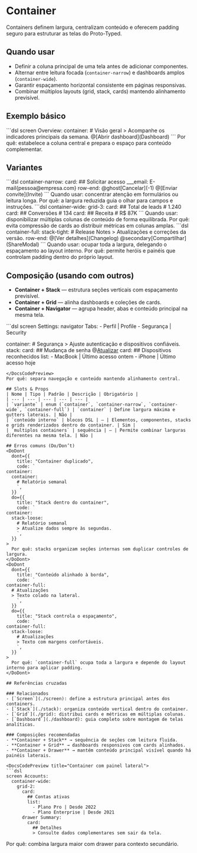 # Container
Containers definem largura, centralizam conteúdo e oferecem padding seguro para estruturar as telas do Proto-Typed.

## Quando usar
- Definir a coluna principal de uma tela antes de adicionar componentes.
- Alternar entre leitura focada (`container-narrow`) e dashboards amplos (`container-wide`).
- Garantir espaçamento horizontal consistente em páginas responsivas.
- Combinar múltiplos layouts (grid, stack, cards) mantendo alinhamento previsível.

## Exemplo básico
<DocsCodePreview title="Container padrão em tela informativa">
```dsl
screen Overview:
  container:
    # Visão geral
    > Acompanhe os indicadores principais da semana.
    @[Abrir dashboard](Dashboard)
```
</DocsCodePreview>
Por quê: estabelece a coluna central e prepara o espaço para conteúdo complementar.

## Variantes
<DocsCodePreview title="Container estreito para foco">
```dsl
container-narrow:
  card:
    ## Solicitar acesso
    ___email: E-mail{pessoa@empresa.com}
    row-end:
      @ghost[Cancelar](-1)
      @[Enviar convite](Invite)
```
</DocsCodePreview>
Quando usar: concentrar atenção em formulários ou leitura longa.
Por quê: a largura reduzida guia o olhar para campos e instruções.

<DocsCodePreview title="Container amplo para dashboards">
```dsl
container-wide:
  grid-3:
    card:
      ## Total de leads
      # 1.240
    card:
      ## Conversões
      # 134
    card:
      ## Receita
      # R$ 87K
```
</DocsCodePreview>
Quando usar: disponibilizar múltiplas colunas de conteúdo de forma equilibrada.
Por quê: evita compressão de cards ao distribuir métricas em colunas amplas.

<DocsCodePreview title="Largura total com layout controlado">
```dsl
container-full:
  stack-tight:
    # Release Notes
    > Atualizações e correções da versão.
    row-end:
      @[Ver detalhes](Changelog)
      @secondary[Compartilhar](ShareModal)
```
</DocsCodePreview>
Quando usar: ocupar toda a largura, delegando o espaçamento ao layout interno.
Por quê: permite heróis e painéis que controlam padding dentro do próprio layout.

## Composição (usando com outros)
- **Container + Stack** — estrutura seções verticais com espaçamento previsível.
- **Container + Grid** — alinha dashboards e coleções de cards.
- **Container + Navigator** — agrupa header, abas e conteúdo principal na mesma tela.

<DocsCodePreview title="Container com header e conteúdo">
```dsl
screen Settings:
  navigator Tabs:
    - Perfil | Profile
    - Segurança | Security

  container:
    # Segurança
    > Ajuste autenticação e dispositivos confiáveis.
    stack:
      card:
        ## Mudança de senha
        @[Atualizar](UpdatePassword)
      card:
        ## Dispositivos reconhecidos
        list:
          - MacBook | Último acesso ontem
          - iPhone | Último acesso hoje
```
</DocsCodePreview>
Por quê: separa navegação e conteúdo mantendo alinhamento central.

## Slots & Props
| Nome | Tipo | Padrão | Descrição | Obrigatório |
| --- | --- | --- | --- | --- |
| `variante` | enum (`container`, `container-narrow`, `container-wide`, `container-full`) | `container` | Define largura máxima e gutters laterais. | Não |
| `conteúdo interno` | blocos DSL | — | Elementos, componentes, stacks e grids renderizados dentro do container. | Sim |
| `multiplos containers` | sequência | — | Permite combinar larguras diferentes na mesma tela. | Não |

## Erros comuns (Do/Don’t)
<DoDont
  dont={{
    title: "Container duplicado",
    code: `
container:
  container:
    # Relatório semanal
    `,
  }}
  do={{
    title: "Stack dentro do container",
    code: `
container:
  stack-loose:
    # Relatório semanal
    > Atualize dados sempre às segundas.
    `,
  }}
>
  Por quê: stacks organizam seções internas sem duplicar controles de largura.
</DoDont>
<DoDont
  dont={{
    title: "Conteúdo alinhado à borda",
    code: `
container-full:
  # Atualizações
  > Texto colado na lateral.
    `,
  }}
  do={{
    title: "Stack controla o espaçamento",
    code: `
container-full:
  stack-loose:
    # Atualizações
    > Texto com margens confortáveis.
    `,
  }}
>
  Por quê: `container-full` ocupa toda a largura e depende do layout interno para aplicar padding.
</DoDont>

## Referências cruzadas

### Relacionados
- [`Screen`](./screen): define a estrutura principal antes dos containers.
- [`Stack`](./stack): organiza conteúdo vertical dentro do container.
- [`Grid`](./grid): distribui cards e métricas em múltiplas colunas.
- [`Dashboard`](./dashboard): guia completo sobre montagem de telas analíticas.

### Composições recomendadas
- **Container + Stack** → sequência de seções com leitura fluida.
- **Container + Grid** → dashboards responsivos com cards alinhados.
- **Container + Drawer** → mantém conteúdo principal visível quando há painéis laterais.

<DocsCodePreview title="Container com painel lateral">
```dsl
screen Accounts:
  container-wide:
    grid-2:
      card:
        ## Contas ativas
        list:
          - Plano Pro | Desde 2022
          - Plano Enterprise | Desde 2021
      drawer Summary:
        card:
          ## Detalhes
          > Consulte dados complementares sem sair da tela.
```
</DocsCodePreview>
Por quê: combina largura maior com drawer para contexto secundário.
